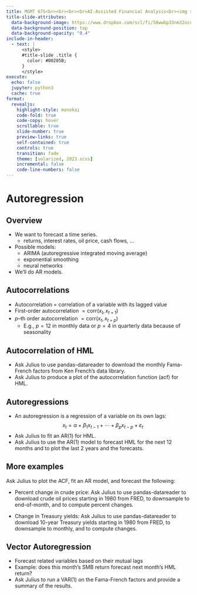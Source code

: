 ```yaml
---
title: MGMT 675<br><br><br><br>AI-Assisted Financial Analysis<br><img src="RiceBusiness-transparent-logo-sm.png"  height=100>
title-slide-attributes:
  data-background-image: https://www.dropbox.com/scl/fi/50wwbp33nm32ocn1xfivu/image6.webp?rlkey=fnvlm2z01moskj1ui37ndwvo3&dl=1
  data-background-position: top
  data-background-opacity: "0.4"
include-in-header:
  - text: |
      <style>
      #title-slide .title {
        color: #00205B;
      }
      </style>
execute:
  echo: false
  jupyter: python3
  cache: true
format: 
  revealjs:
    highlight-style: monokai
    code-fold: true
    code-copy: hover
    scrollable: true
    slide-number: true
    preview-links: true
    self-contained: true
    controls: true
    transition: fade
    theme: [solarized, 2023.scss]
    incremental: false
    code-line-numbers: false
---
```


# Autoregression {background-image="https://www.dropbox.com/scl/fi/jerhfe2cad1jtdvapik71/gpt_image.jpg?rlkey=2dnc3qyozkm24tcl2pzjccxka&dl=1" background-position="top" background-opacity="0.2"}

## Overview

- We want to forecast a time series.
  - returns, interest rates, oil price, cash flows, ...
- Possible models:
  - ARIMA (autoregressive integrated moving average)
  - exponential smoothing
  - neural networks
- We'll do AR models.

## Autocorrelations

- Autocorrelation = correlation of a variable with its lagged value
- First-order autocorrelation $=\text{corr}(x_t, x_{t+1})$
- $p$--th order autocorrelation $=\text{corr}(x_t, x_{t+p})$
  - E.g., $p=12$ in monthly data or $p=4$ in quarterly data because of seasonality

## Autocorrelation of HML

- Ask Julius to use pandas-datareader to download the monthly Fama-French factors from Ken French's data library.
- Ask Julius to produce a plot of the autocorrelation function (acf) for HML.

## Autoregressions 

- An autoregression is a regression of a variable on its own lags:
$$x_t = \alpha + \beta_1x_{t-1} + \cdots + \beta_px_{t-p} + \varepsilon_t$$
- Ask Julius to fit an AR(1) for HML.
- Ask Julius to use the AR(1) model to forecast HML for the next 12 months and to plot the last 2 years and the forecasts.

## More examples

Ask Julius to plot the ACF, fit an AR model, and forecast the following:

- Percent change in crude price: Ask Julius to use pandas-datareader to download crude oil prices starting in 1980 from FRED, to downsample to end-of-month, and to compute percent changes.

- Change in Treasury yields: Ask Julius to use pandas-datareader to download 10-year Treasury yields starting in 1980 from FRED, to downsample to monthly, and to compute changes.

## Vector Autoregression

- Forecast related variables based on their mutual lags
- Example: does this month's SMB return forecast next month's HML return?
- Ask Julius to run a VAR(1) on the Fama-French factors and provide a summary of the results.